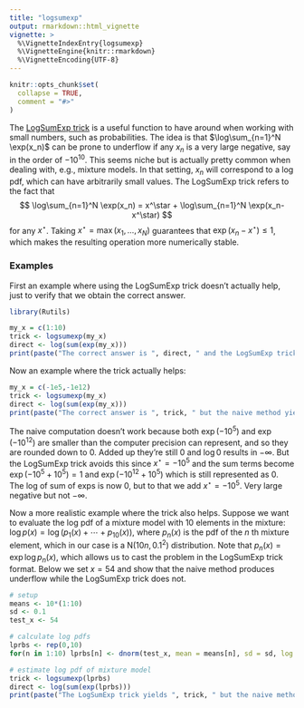 ```yaml
---
title: "logsumexp"
output: rmarkdown::html_vignette
vignette: >
  %\VignetteIndexEntry{logsumexp}
  %\VignetteEngine{knitr::rmarkdown}
  %\VignetteEncoding{UTF-8}
---
```


```r
knitr::opts_chunk$set(
  collapse = TRUE,
  comment = "#>"
)
```


The [LogSumExp trick](https://en.wikipedia.org/wiki/LogSumExp)
is a useful function to have around when working with small numbers, 
such as probabilities.
The idea is that $\log\sum_{n=1}^N \exp(x_n)$
can be prone to underflow if any $x_n$ is a very large negative, 
say in the order of $-10^{10}$.
This seems niche but is actually pretty common when dealing with, e.g.,
mixture models.
In that setting, $x_n$ will correspond to a log pdf,
which can have arbitrarily small values.
The LogSumExp trick refers to the fact that
$$
  \log\sum_{n=1}^N \exp(x_n)
  = x^\star + \log\sum_{n=1}^N \exp(x_n-x^\star)
$$
for any $x^\star$. Taking $x^\star = \max(x_1,\dots,x_N)$
guarantees that $\exp(x_n-x^\star)\leq 1$,
which makes the resulting operation more numerically stable.

### Examples

First an example where using the LogSumExp trick doesn't actually help,
just to verify that we obtain the correct answer.

```r
library(Rutils)
```

```r
my_x = c(1:10)
trick <- logsumexp(my_x)
direct <- log(sum(exp(my_x)))
print(paste("The correct answer is ", direct, " and the LogSumExp trick yields ", trick))
```

Now an example where the trick actually helps:

```r
my_x = c(-1e5,-1e12)
trick <- logsumexp(my_x)
direct <- log(sum(exp(my_x)))
print(paste("The correct answer is ", trick, " but the naive method yields ", direct))
```

The naive computation doesn't work because both $\exp(-10^{5})$
and $\exp(-10^{12})$ are smaller than the
computer precision can represent, and so they are rounded down to 0.
Added up they're still 0 and $\log 0$ results in $-\infty$.
But the LogSumExp trick avoids this since
$x^\star = -10^{5}$ and the sum terms become
$\exp(-10^{5}+10^{5})=1$ and $\exp(-10^{12}+10^{5})$
which is still represented as 0.
The log of sum of exps is now 0,
but to that we add $x^\star=-10^{5}$.
Very large negative but not $-\infty$.


Now a more realistic example where the trick also helps.
Suppose we want to evaluate the log pdf of a mixture model
with 10 elements in the mixture:
$\log p(x) = \log(p_1(x)+\cdots+p_{10}(x))$,
where $p_n(x)$ is the pdf of the $n$ th mixture element,
which in our case is a N$(10n,0.1^2)$ distribution.
Note that $p_n(x) = \exp\log p_n(x)$,
which allows us to cast the problem in the LogSumExp trick format.
Below we set $x=54$ and show that the naive method produces underflow
while the LogSumExp trick does not.

```r
# setup
means <- 10*(1:10)
sd <- 0.1
test_x <- 54

# calculate log pdfs
lprbs <- rep(0,10)
for(n in 1:10) lprbs[n] <- dnorm(test_x, mean = means[n], sd = sd, log = TRUE)

# estimate log pdf of mixture model
trick <- logsumexp(lprbs)
direct <- log(sum(exp(lprbs)))
print(paste("The LogSumExp trick yields ", trick, " but the naive method yields ", direct))
```
